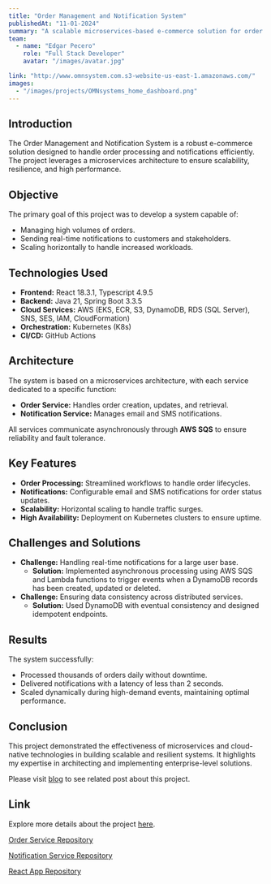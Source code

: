 ```yaml
---
title: "Order Management and Notification System"
publishedAt: "11-01-2024"
summary: "A scalable microservices-based e-commerce solution for order processing and notifications."
team:
  - name: "Edgar Pecero"
    role: "Full Stack Developer"  
    avatar: "/images/avatar.jpg"

link: "http://www.omnsystem.com.s3-website-us-east-1.amazonaws.com/"
images:
  - "/images/projects/OMNsystems_home_dashboard.png"
---
```


## Introduction
The Order Management and Notification System is a robust e-commerce solution designed to handle order processing and notifications efficiently. The project leverages a microservices architecture to ensure scalability, resilience, and high performance.

## Objective
The primary goal of this project was to develop a system capable of:
- Managing high volumes of orders.
- Sending real-time notifications to customers and stakeholders.
- Scaling horizontally to handle increased workloads.

## Technologies Used
- **Frontend:**  React 18.3.1, Typescript 4.9.5 
- **Backend:** Java 21, Spring Boot 3.3.5
- **Cloud Services:** AWS (EKS, ECR, S3, DynamoDB, RDS (SQL Server), SNS, SES, IAM, CloudFormation)
- **Orchestration:** Kubernetes (K8s)
- **CI/CD:** GitHub Actions

## Architecture
The system is based on a microservices architecture, with each service dedicated to a specific function:
- **Order Service:** Handles order creation, updates, and retrieval.
- **Notification Service:** Manages email and SMS notifications.

All services communicate asynchronously through **AWS SQS** to ensure reliability and fault tolerance.

## Key Features
- **Order Processing:** Streamlined workflows to handle order lifecycles.
- **Notifications:** Configurable email and SMS notifications for order status updates.
- **Scalability:** Horizontal scaling to handle traffic surges.
- **High Availability:** Deployment on Kubernetes clusters to ensure uptime.

## Challenges and Solutions
- **Challenge:** Handling real-time notifications for a large user base.
  - **Solution:** Implemented asynchronous processing using AWS SQS and Lambda functions to trigger events when a DynamoDB records has been created, updated or deleted.
- **Challenge:** Ensuring data consistency across distributed services.
  - **Solution:** Used DynamoDB with eventual consistency and designed idempotent endpoints.

## Results
The system successfully:
- Processed thousands of orders daily without downtime.
- Delivered notifications with a latency of less than 2 seconds.
- Scaled dynamically during high-demand events, maintaining optimal performance.

## Conclusion
This project demonstrated the effectiveness of microservices and cloud-native technologies in building scalable and resilient systems. It highlights my expertise in architecting and implementing enterprise-level solutions.

Please visit [blog](/blog) to see related post about this project.

## Link
Explore more details about the project [here](http://www.omnsystem.com.s3-website-us-east-1.amazonaws.com/).


[Order Service Repository](https://github.com/edgarpecero/OMN-Order-Service/) 

[Notification Service Repository](https://github.com/edgarpecero/OMN-Notification-Service)

[React App Repository](https://github.com/edgarpecero/OMN-Order-Service-React-App) 

